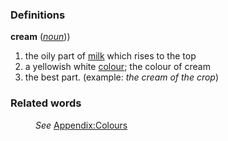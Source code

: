 ===Definitions===
;'''cream''' (''[[noun]]''))
#the oily part of [[milk]] which rises to the top
#a yellowish white [[color|colour]]; the colour of cream
#the best part. (example: ''the cream of the crop'')

===Related words===
:''See'' [[Wiktionary_Appendix:Colours|Appendix:Colours]]